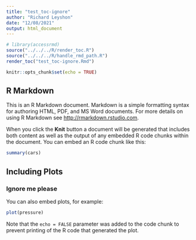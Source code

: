```yaml
---
title: "test_toc-ignore"
author: "Richard Leyshon"
date: "12/08/2021"
output: html_document
---
```


```r
# library(accessrmd)
source("../../../R/render_toc.R")
source("../../../R/handle_rmd_path.R")
render_toc("test_toc-ignore.Rmd")
```


```r
knitr::opts_chunk$set(echo = TRUE)
```

## R Markdown

This is an R Markdown document. Markdown is a simple formatting syntax for authoring HTML, PDF, and MS Word documents. For more details on using R Markdown see <http://rmarkdown.rstudio.com>.

When you click the **Knit** button a document will be generated that includes both content as well as the output of any embedded R code chunks within the document. You can embed an R code chunk like this:

```r
summary(cars)
```

## Including Plots

### Ignore me please {.toc-ignore}

You can also embed plots, for example:

```r
plot(pressure)
```

Note that the `echo = FALSE` parameter was added to the code chunk to prevent printing of the R code that generated the plot.
